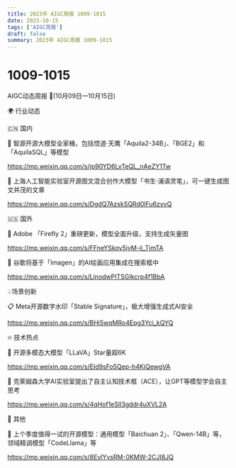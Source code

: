 ```yaml
---
title: 2023年 AIGC周报 1009-1015
date: 2023-10-15
tags: ['AIGC周报']
draft: false
summary: 2023年 AIGC周报 1009-1015
---
```

# 1009-1015



AIGC动态周报 🚀(10月09日—10月15日)

🌍 行业动态

🇨🇳 国内

📰 智源开源大模型全家桶，包括悟道·天鹰「Aquila2-34B」、「BGE2」和「AquilaSQL」等模型

https://mp.weixin.qq.com/s/jp90YD6LvTeQL_nAeZY1Tw

📰 上海人工智能实验室开源图文混合创作大模型「书生·浦语灵笔」，可一键生成图文并茂的文章

https://mp.weixin.qq.com/s/DgdQ7AzskSQRd0lFu6zvvQ

🇺🇸 国外

📰 Adobe 「Firefly 2」重磅更新，模型全面升级，支持生成矢量图

https://mp.weixin.qq.com/s/FFneYSkqy5jyM-ii_TjmTA

📰 谷歌将基于「Imagen」的AI绘画应用集成在搜索框中

https://mp.weixin.qq.com/s/LinodwPITSGIkcrp4f1BbA

💡场景创新

📋 Meta开源数字水印「Stable Signature」，极大增强生成式AI安全

https://mp.weixin.qq.com/s/BHi5wqMRo4Epg3Yci_kQYQ

🔥 技术热点

📝 开源多模态大模型「LLaVA」Star量超6K

https://mp.weixin.qq.com/s/EId9sFo5Qep-h4KiQewgVA

📝 克莱姆森大学AI实验室提出了自主认知技术框（ACE），让GPT等模型学会自主思考

https://mp.weixin.qq.com/s/4qHof1eSlI3gddr4uXVL2A

🎉 其他

🚀 上个季度值得一试的开源模型：通用模型「Baichuan 2」、「Qwen-14B」等，领域精调模型「CodeLlama」等

https://mp.weixin.qq.com/s/8EvlYvsRM-0KMW-2CJI8JQ